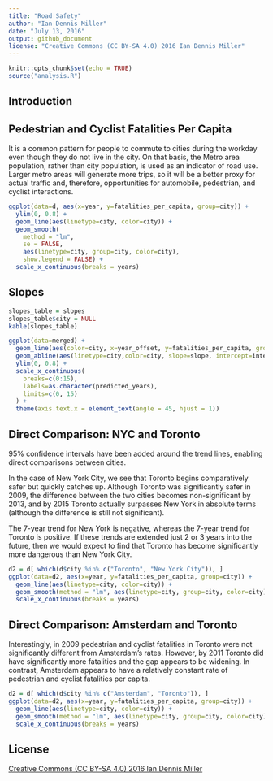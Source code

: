 ```yaml
---
title: "Road Safety"
author: "Ian Dennis Miller"
date: "July 13, 2016"
output: github_document
license: "Creative Commons (CC BY-SA 4.0) 2016 Ian Dennis Miller"
---
```


```r
knitr::opts_chunk$set(echo = TRUE)
source("analysis.R")
```

## Introduction

## Pedestrian and Cyclist Fatalities Per Capita

It is a common pattern for people to commute to cities during the workday even though they do not live in the city.  On that basis, the Metro area population, rather than city population, is used as an indicator of road use.  Larger metro areas will generate more trips, so it will be a better proxy for actual traffic and, therefore, opportunities for automobile, pedestrian, and cyclist interactions.

```r
ggplot(data=d, aes(x=year, y=fatalities_per_capita, group=city)) +
  ylim(0, 0.8) +
  geom_line(aes(linetype=city, color=city)) +
  geom_smooth(
    method = "lm",
    se = FALSE,
    aes(linetype=city, group=city, color=city),
    show.legend = FALSE) +
  scale_x_continuous(breaks = years)
```

## Slopes

```r
slopes_table = slopes
slopes_table$city = NULL
kable(slopes_table)
```

```r
ggplot(data=merged) +
  geom_line(aes(color=city, x=year_offset, y=fatalities_per_capita, group=city)) +
  geom_abline(aes(linetype=city,color=city, slope=slope, intercept=intercept)) +
  ylim(0, 0.8) +
  scale_x_continuous(
    breaks=c(0:15),
    labels=as.character(predicted_years),
    limits=c(0, 15)
  ) + 
  theme(axis.text.x = element_text(angle = 45, hjust = 1))
```

## Direct Comparison: NYC and Toronto

95% confidence intervals have been added around the trend lines, enabling direct comparisons between cities.

In the case of New York City, we see that Toronto begins comparatively safer but quickly catches up.  Although Toronto was significantly safer in 2009, the difference between the two cities becomes non-significant by 2013, and by 2015 Toronto actually surpasses New York in absolute terms (although the difference is still not significant).

The 7-year trend for New York is negative, whereas the 7-year trend for Toronto is positive.  If these trends are extended just 2 or 3 years into the future, then we would expect to find that Toronto has become significantly more dangerous than New York City.

```r
d2 = d[ which(d$city %in% c("Toronto", "New York City")), ]
ggplot(data=d2, aes(x=year, y=fatalities_per_capita, group=city)) +
  geom_line(aes(linetype=city, color=city)) +
  geom_smooth(method = "lm", aes(linetype=city, group=city, color=city), show.legend = FALSE) +
  scale_x_continuous(breaks = years)
```

## Direct Comparison: Amsterdam and Toronto

Interestingly, in 2009 pedestrian and cyclist fatalities in Toronto were not significantly different from Amsterdam's rates.  However, by 2011 Toronto did have significantly more fatalities and the gap appears to be widening.  In contrast, Amsterdam appears to have a relatively constant rate of pedestrian and cyclist fatalities per capita.

```r
d2 = d[ which(d$city %in% c("Amsterdam", "Toronto")), ]
ggplot(data=d2, aes(x=year, y=fatalities_per_capita, group=city)) +
  geom_line(aes(linetype=city, color=city)) +
  geom_smooth(method = "lm", aes(linetype=city, group=city, color=city), show.legend = FALSE) +
  scale_x_continuous(breaks = years)
```

## License

[Creative Commons (CC BY-SA 4.0) 2016 Ian Dennis Miller](https://creativecommons.org/licenses/by-sa/4.0/)
